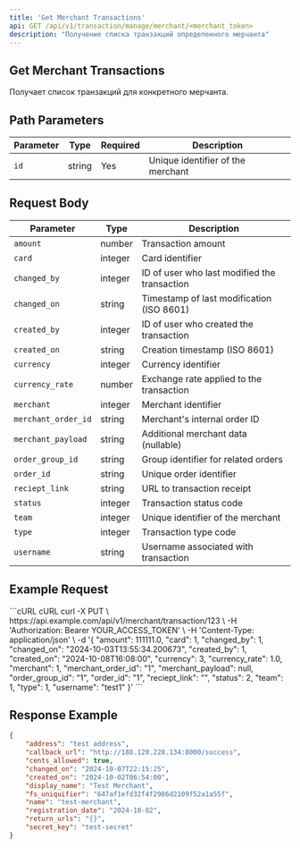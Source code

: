 ```yaml
---
title: 'Get Merchant Transactions'
api: GET /api/v1/transaction/manage/merchant/<merchant_token>
description: "Получение списка транзакций определенного мерчанта"
---
```


## Get Merchant Transactions
Получает список транзакций для конкретного мерчанта.


## Path Parameters

| Parameter | Type | Required | Description |
|----------|-------|----------|-------------|
| ```id```  | string  | Yes  | Unique identifier of the merchant |

## Request Body

| Parameter | Type | Description |
|----------|-------|-------------|
| ```amount``` | number  | Transaction amount |
| ```card``` | integer  | Card identifier |
| ```changed_by``` | integer  | ID of user who last modified the transaction |
| ```changed_on``` | string  | Timestamp of last modification (ISO 8601) |
| ```created_by``` | integer  | ID of user who created the transaction |
| ```created_on``` | string | Creation timestamp (ISO 8601) |
| ```currency``` | integer | Currency identifier |
| ```currency_rate``` | number | Exchange rate applied to the transaction |
| ```merchant```  | integer | Merchant identifier |
| ```merchant_order_id``` | string | Merchant's internal order ID |
| ```merchant_payload``` | string  | Additional merchant data (nullable) |
| ```order_group_id```  | string | Group identifier for related orders |
| ```order_id```  | string | Unique order identifier |
| ```reciept_link```  | string | URL to transaction receipt |
| ```status```  | integer | Transaction status code |
| ```team```  | integer | Unique identifier of the merchant |
| ```type```  | integer | Transaction type code |
| ```username``` | string | Username associated with transaction |

## Example Request

<CodeGroup>
```cURL cURL
curl -X PUT \
  https://api.example.com/api/v1/merchant/transaction/123 \
  -H 'Authorization: Bearer YOUR_ACCESS_TOKEN' \
  -H 'Content-Type: application/json' \
  -d '{
    "amount": 111111.0,
    "card": 1,
    "changed_by": 1,
    "changed_on": "2024-10-03T13:55:34.200673",
    "created_by": 1,
    "created_on": "2024-10-08T16:08:00",
    "currency": 3,
    "currency_rate": 1.0,
    "merchant": 1,
    "merchant_order_id": "1",
    "merchant_payload": null,
    "order_group_id": "1",
    "order_id": "1",
    "reciept_link": "",
    "status": 2,
    "team": 1,
    "type": 1,
    "username": "test1"
}'
```
</CodeGroup>

## Response Example
```json
{
    "address": "test address",
    "callback_url": "http://188.120.228.134:8000/success",
    "cents_allowed": true,
    "changed_on": "2024-10-07T22:15:25",
    "created_on": "2024-10-02T06:54:00",
    "display_name": "Test Merchant",
    "fs_uniquifier": "647af1efd32f4f2986d2109f52a1a55f",
    "name": "test-merchant",
    "registration_date": "2024-10-02",
    "return_urls": "{}",
    "secret_key": "test-secret"
}
```

